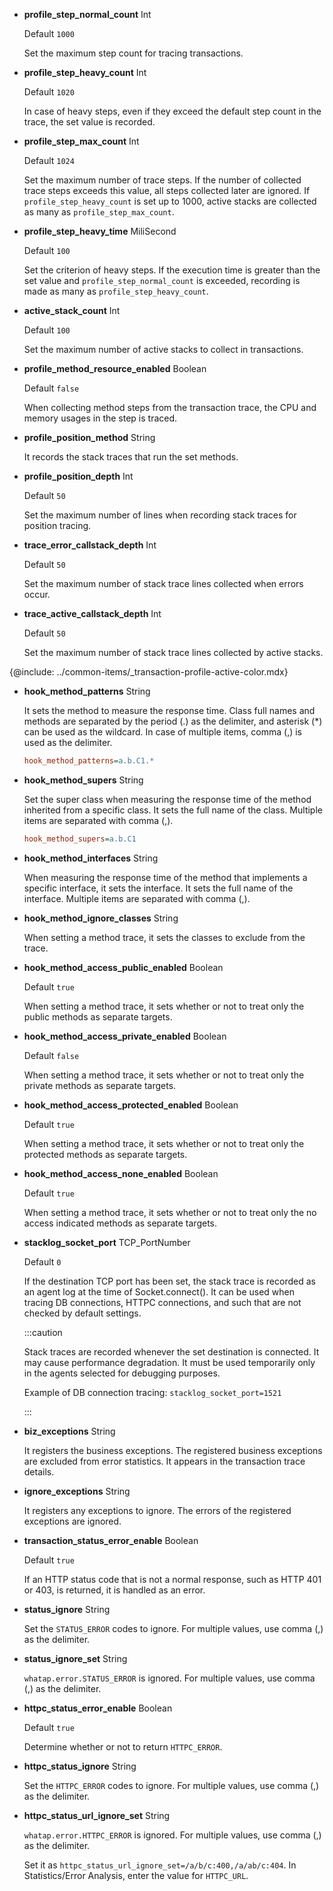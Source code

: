 -   **profile_step_normal_count** <span class='type'>Int</span>

    Default `1000`

    Set the maximum step count for tracing transactions.

-   **profile_step_heavy_count** <span class='type'>Int</span>

    Default `1020`

    In case of heavy steps, even if they exceed the default step count in the trace, the set value is recorded.

-   **profile_step_max_count** <span class='type'>Int</span>

    Default `1024`

    Set the maximum number of trace steps. If the number of collected trace steps exceeds this value, all steps collected later are ignored. If `profile_step_heavy_count` is set up to 1000, active stacks are collected as many as `profile_step_max_count`.

-   **profile_step_heavy_time** <span class='type'>MiliSecond</span>

    Default `100`

    Set the criterion of heavy steps. If the execution time is greater than the set value and `profile_step_normal_count` is exceeded, recording is made as many as `profile_step_heavy_count`.

-   **active_stack_count** <span class='type'>Int</span>

    Default `100`

    Set the maximum number of active stacks to collect in transactions.

-   **profile_method_resource_enabled** <span class='type'>Boolean</span>

    Default `false`

    When collecting method steps from the transaction trace, the CPU and memory usages in the step is traced.

-   **profile_position_method** <span class='type'>String</span>

    It records the stack traces that run the set methods.

-   **profile_position_depth** <span class='type'>Int</span>

    Default `50`

    Set the maximum number of lines when recording stack traces for position tracing.

-   **trace_error_callstack_depth** <span class='type'>Int</span>

    Default `50`

    Set the maximum number of stack trace lines collected when errors occur.

-   **trace_active_callstack_depth** <span class='type'>Int</span>

    Default `50`

    Set the maximum number of stack trace lines collected by active stacks.

{@include: ../common-items/_transaction-profile-active-color.mdx}

-   **hook_method_patterns** <span class='type'>String</span>

    It sets the method to measure the response time. Class full names and methods are separated by the period (.) as the delimiter, and asterisk (\*) can be used as the wildcard. In case of multiple items, comma (,) is used as the delimiter.

    ```ini title='whatap.conf'
    hook_method_patterns=a.b.C1.*
    ```

-   **hook_method_supers** <span class='type'>String</span>

    Set the super class when measuring the response time of the method inherited from a specific class. It sets the full name of the class. Multiple items are separated with comma (,).

    ```ini title='whatap.conf'
    hook_method_supers=a.b.C1
    ```

-   **hook_method_interfaces** <span class='type'>String</span>

    When measuring the response time of the method that implements a specific interface, it sets the interface. It sets the full name of the interface. Multiple items are separated with comma (,).

-   **hook_method_ignore_classes** <span class='type'>String</span>

    When setting a method trace, it sets the classes to exclude from the trace.

-   **hook_method_access_public_enabled** <span class='type'>Boolean</span>

    Default `true`

    When setting a method trace, it sets whether or not to treat only the public methods as separate targets.

-   **hook_method_access_private_enabled** <span class='type'>Boolean</span>

    Default `false`

    When setting a method trace, it sets whether or not to treat only the private methods as separate targets.

-   **hook_method_access_protected_enabled** <span class='type'>Boolean</span>

    Default `true`

    When setting a method trace, it sets whether or not to treat only the protected methods as separate targets.

-   **hook_method_access_none_enabled** <span class='type'>Boolean</span>

    Default `true`

    When setting a method trace, it sets whether or not to treat only the no access indicated methods as separate targets.

-   **stacklog_socket_port** <span class='type'>TCP_PortNumber</span>

    Default `0`

    If the destination TCP port has been set, the stack trace is recorded as an agent log at the time of Socket.connect(). It can be used when tracing DB connections, HTTPC connections, and such that are not checked by default settings.

    :::caution

    Stack traces are recorded whenever the set destination is connected. It may cause performance degradation. It must be used temporarily only in the agents selected for debugging purposes.

    Example of DB connection tracing: `stacklog_socket_port=1521`

    :::

-   **biz_exceptions** <span class='type'>String</span>

    It registers the business exceptions. The registered business exceptions are excluded from error statistics. It appears in the transaction trace details.

-   **ignore_exceptions** <span class='type'>String</span>

    It registers any exceptions to ignore. The errors of the registered exceptions are ignored.

-   **transaction_status_error_enable** <span class='type'>Boolean</span>

    Default `true`

    If an HTTP status code that is not a normal response, such as HTTP 401 or 403, is returned, it is handled as an error.

-   **status_ignore** <span class='type'>String</span>

    Set the `STATUS_ERROR` codes to ignore. For multiple values, use comma (,) as the delimiter.

-   **status_ignore_set** <span class='type'>String</span>

    `whatap.error.STATUS_ERROR` is ignored. For multiple values, use comma (,) as the delimiter.

-   **httpc_status_error_enable** <span class='type'>Boolean</span>

    Default `true`

    Determine whether or not to return `HTTPC_ERROR`.

-   **httpc_status_ignore** <span class='type'>String</span>

    Set the `HTTPC_ERROR` codes to ignore. For multiple values, use comma (,) as the delimiter.

-   **httpc_status_url_ignore_set** <span class='type'>String</span>

    `whatap.error.HTTPC_ERROR` is ignored. For multiple values, use comma (,) as the delimiter.

    Set it as `httpc_status_url_ignore_set=/a/b/c:400,/a/ab/c:404`. In Statistics/Error Analysis, enter the value for `HTTPC_URL`.
